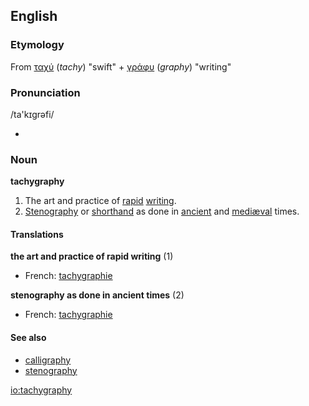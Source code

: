 ==English==
===Etymology===
From {{Gr.}} [[ταχύ]] (''tachy'') "swift" + [[γράφυ]] (''graphy'') "writing"

===Pronunciation===
/ta'k&#618;gr&#601;fi/
*{{audio|en-us-tachygraphy.ogg|Audio (US)}}

===Noun===
'''tachygraphy'''
# The art and practice of [[rapid]] [[writing]].
# [[stenography|Stenography]] or [[shorthand]] as done in [[ancient]] and [[mediæval]] times.

====Translations====
'''the art and practice of rapid writing''' (1)
{{top}}
*French: [[tachygraphie]]
{{mid}}
{{bottom}}

'''stenography as done in ancient times''' (2)
{{top}}
*French: [[tachygraphie]]
{{mid}}
{{bottom}}

====See also====
*[[calligraphy]]
*[[stenography]]

[[io:tachygraphy]]